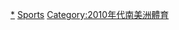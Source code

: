 {{portal box|南美洲|體育運動}}
{{Year by category
| m = 2
| c = 0
| d = 1
| y = 4
| cat = 南美洲體育
| sortkey = 南美洲體育
| in = 
| parent = 各年份南美洲體育
| subcat = 2014年南美洲
}}
[[Category:2014年體育|*]]
[[Category:2014年南美洲|Sports]]
[[Category:2010年代南美洲體育|Category:2010年代南美洲體育]]